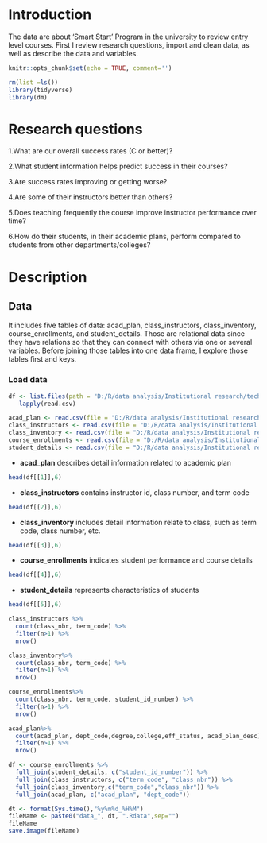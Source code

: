# Introduction
The data are about ‘Smart Start’ Program  in the university to review entry level courses. First I review research questions, import and clean data, as well as describe the data and variables.

```r
knitr::opts_chunk$set(echo = TRUE, comment='')
```

```r
rm(list =ls())
library(tidyverse)
library(dm)
```


# Research questions

1.What are our overall success rates (C or better)?

2.What student information helps predict success in their courses?

3.Are success rates improving or getting worse?

4.Are some of their instructors better than others? 

5.Does teaching frequently the course improve instructor performance over time?

6.How do their students, in their academic plans, perform compared to students from other departments/colleges?


# Description

## Data

It includes five tables of data: acad_plan, class_instructors, class_inventory, course_enrollments, and student_details. Those are relational data since they have relations so that they can connect with others via one or several variables. Before joining those tables into one data frame, I explore those tables first and keys.

### Load data
```r
df <- list.files(path = "D:/R/data analysis/Institutional research/technical-exercise/content.en/docs/data", pattern = "*.csv", full.names = T)%>%
   lapply(read.csv)
```

```r
acad_plan <- read.csv(file = "D:/R/data analysis/Institutional research/technical-exercise/content.en/docs/data/acad_plan.csv")
class_instructors <- read.csv(file = "D:/R/data analysis/Institutional research/technical-exercise/content.en/docs/data/class_instructors.csv")
class_inventory <- read.csv(file = "D:/R/data analysis/Institutional research/technical-exercise/content.en/docs/data/class_inventory.csv")
course_enrollments <- read.csv(file = "D:/R/data analysis/Institutional research/technical-exercise/content.en/docs/data/course_enrollments.csv")
student_details <- read.csv(file = "D:/R/data analysis/Institutional research/technical-exercise/content.en/docs/data/student_details.csv")
```

+  **acad_plan** describes detail information related to academic plan
```r
head(df[[1]],6)
```

+ **class_instructors** contains instructor id, class number, and term code
```r
head(df[[2]],6)
```

+ **class_inventory** includes detail information relate to class, such as term code, class number, etc.
```r
head(df[[3]],6)
```

+ **course_enrollments** indicates student performance and course details
```r
head(df[[4]],6)
```

+ **student_details** represents characteristics of students
```r
head(df[[5]],6)
```

```r
class_instructors %>%
  count(class_nbr, term_code) %>%
  filter(n>1) %>%
  nrow()
```
```r
class_inventory%>%
  count(class_nbr, term_code) %>%
  filter(n>1) %>%
  nrow()
```

```r
course_enrollments%>%
  count(class_nbr, term_code, student_id_number) %>%
  filter(n>1) %>%
  nrow()
```
```r
acad_plan%>%
  count(acad_plan, dept_code,degree,college,eff_status, acad_plan_desc) %>%
  filter(n>1) %>%
  nrow()
```
```r
df <- course_enrollments %>% 
  full_join(student_details, c("student_id_number")) %>%
  full_join(class_instructors, c("term_code", "class_nbr")) %>%
  full_join(class_inventory,c("term_code","class_nbr")) %>%
  full_join(acad_plan, c("acad_plan", "dept_code")) 
```

```r
dt <- format(Sys.time(),"%y%m%d_%H%M")
fileName <- paste0("data_", dt, ".Rdata",sep="")
fileName
save.image(fileName)
```

